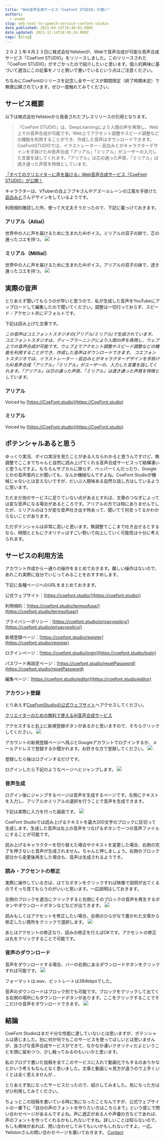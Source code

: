 ```yaml
---
title: "Web音声合成サービス「CoeFont STUDIO」が凄い"
authors:
  - snake
slug: web-text-to-speech-service-coefont-studio
date_published: 2021-04-23T16:48:01.000Z
date_updated: 2021-12-14T18:45:24.000Z
tags: [blog]
---
```


２０２１年４月２３日に株式会社Yellstonが、Webで音声合成が可能な音声合成サービス「CoeFont STUDIO」をリリースしました。このリリースされた「CoeFont STUDIO」がすごかったので紹介したいと思います。個人的興味に基づいて適当にこの記事をノリと勢いで書いているという点はご注意ください。

ちなみにCoeFontのリリースを記念し全サービスが期間限定（終了時期未定）で無償公開されています。ぜひ一度触れてみてください。

## サービス概要

以下は株式会社Yellstonから発表されたプレスリリースの引用となります。

> 『CoeFont STUDIO』は、DeepLearningにより人間の声を再現し、Web上での音声合成が可能です。Web上でアクセント調整やスピード調整などの機能を利用することができ、作成した音声はダウンロードできます。‌‌‌‌CoeFontSTUDIOでは、イラストレーター・凪白みとがキャラクターデザインを手掛けたAI音声合成「アリアル」「ミリアル」がユーザーの入力した言葉を話してくれます。「アリアル」は芯の通った声質、「ミリアル」は透き通った声質を特徴としています。

[「すべてのクリエイターに声を届ける」Web音声合成サービス『CoeFont STUDIO』が公開！](https://prtimes.jp/main/html/rd/p/000000001.000078329.html)

キャラクターは、VTuberの白上フブキさんやアズールレーンの江風を手掛けた[凪白みと](https://twitter.com/lemon_mito)さんデザインをしているようです。

利用規約確認した所、使って大丈夫そうだったので、下記に載っけておきます。

### アリアル（Allial）

世界中の人に声を届けるために生まれたAIボイス。‌‌ミリアルの双子の姉で、芯の通ったコエを持つ。
![](https://i.imgur.com/rcB7AdX.png)

### ‌ミリアル（Millial）

世界中の人に声を届けるために生まれたAIボイス。‌‌アリアルの双子の妹で、透き通ったコエを持つ。
![](https://i.imgur.com/4CcCj3c.png)

## 実際の音声

とりあえず聞いてもらうのが早いと思うので、私が生成した音声をYouTubeにアップロードして編集したので聞いてください。調整は一切行っておらず、スピード・アクセント共にデフォルトです。

下記は読み上げた文章です。

*この音声はコエフォントスタジオの(アリアル/ミリアル)で生成されています。
コエフォントスタジオは、ディープラーニングにより人間の声を再現し、ウェブ上での音声合成が可能です。ウェブ上でアクセント調整やスピード調整などの機能を利用することができ、作成した音声はダウンロードできます。
コエフォントスタジオでは、イラストレーター・凪白みとがキャラクターデザインを手掛けたAI音声合成「アリアル」「ミリアル」がユーザーの、入力した言葉を話してくれます。「アリアル」は芯の通った声質、「ミリアル」は透き通った声質を特徴としています。*

### アリアル

Voiced by [https://CoeFont.studio](https://CoeFont.studio)

### ミリアル

Voiced by [https://CoeFont.studio](https://CoeFont.studio)

## ポテンシャルあると思う

ゆっくり実況、ボイロ実況を見たことがある人ならわかると思うんですけど、無調整でここまでちゃんと自然に読み上げてくれる音声合成サービスって結構凄いと思うんですよ。もちろんサブカルに限らず、ペッパーくんだったり、Googleとかの音声案内とか聞いても、なんか機械なんですよね。CoeFont Studioが機械じゃないとは言えないですが、だいぶ人間味ある自然な話し方はしているように思います。

ただまだ他のサービスに足りていない点があるとすれば、文章のつなぎによっては変な音声になる場合があるところです。アリアルの方では特にありませんでしたが、ミリアルのほうが変な音声吐き出す時あって、聞いてて何言ってるかわからないことがあります。

ただポテンシャルは非常に高いと思います。無調整でここまで吐き出せるとするなら、時間とともにクオリティはすごい勢いで向上していく可能性は十分に考えられます。

## サービスの利用方法

アカウント作成から一通りの操作をまとめておきます。難しい操作はないので、あれこれ実際に自分でいじってみることをおすすめします。

下記に各種ページへのURLをまとめておきます。

公式ウェブサイト：[https://coefont.studio/](https://coefont.studio/)

利用規約：[https://coefont.studio/termsofuse/](https://coefont.studio/termsofuse/)

プライバシーポリシー：[https://coefont.studio/privacypolicy/](https://coefont.studio/privacypolicy/)

新規登録ページ：[https://coefont.studio/register](https://coefont.studio/register)

ログインページ：[https://coefont.studio/login](https://coefont.studio/login)

パスワード再設定ページ：[https://coefont.studio/resetPassword](https://coefont.studio/resetPassword)

編集ページ：[https://coefont.studio/editor](https://coefont.studio/editor)

### アカウント登録

とりあえず[CoeFontStudioの公式ウェブサイト](https://coefont.studio/)へアクセスしてください。

[クリエイターのための無料で使えるAI音声合成サービス](https://coefont.studio/)

アクセスすると右上に新規登録ボタンがあるかと思いますので、そちらクリックしてください。
![](https://i.imgur.com/JsBWb2W.png)

アカウントの新規登録ページへ飛ぶとGoogleアカウントでログインするか、メールアドレスで登録するか聞かれます。お好きな方で登録してください。
![](https://i.imgur.com/7LHLfqp.png)

登録したら後はログインするだけです。

ログインしたら下記のようなページへとジャンプします。
![](https://i.imgur.com/avkq9bp.png)

### 音声生成

ログイン後にジャンプするページは音声を生成するページです。左側にテキストを入力し、アリアルかミリアルの選択を行うことで音声を生成できます。

下記は実際に入力を行った画面です。
![](https://i.imgur.com/bF3Y2dr.png)

CoeFont Studioでは読み上げるテキストを最大200文字のブロックに区切って生成します。生成した音声は左上の音声をつなげるボタンで一つの音声ファイルにすることが可能です。

読み上げるキャラクターを切り替えた場合やテキストを変更した場合、右側の完了を押さないと音声が生成されません。ちゃんと押しましょう。右側のブロック部分から変更後再生した場合も、音声は生成されるようです。

### 読み・アクセントの修正

実際に操作している方は、はてなボタンをクリックすれば映像で説明が出てくるのでそっち見てもらうのがいいと思います。一応説明はしておきます。

左側のブロックを適当にクリックすると右側にそのブロックの音声を再生するボタンやダウンロードボタンなどなどが出てきます。
![](https://i.imgur.com/F4CzcUc.png)

読みもしくはアクセントを修正したい場合、右側のひらがなで書かれた文章から修正したい箇所をクリックで選択します。
![](https://i.imgur.com/Aobp9w5.gif)

あとはアクセントの修正なり、読みの修正を行えばOKです。アクセントの修正は丸をクリックすることで可能です。

### 音声のダウンロード

音声をダウンロードする場合、バーの右側にあるダウンロードボタンをクリックすれば可能です。
![](https://i.imgur.com/W7Yxpjd.png)

フォーマットは.wav、ビットレートは384kbpsでした。

音声のダウンロードはブロック別でも可能です。ブロックをクリックして出てくる右側の場所にもダウンロードボタンがあります。ここをクリックすることでそこだけの音声をダウンロードできます。
![](https://i.imgur.com/F4CzcUc.png)

## 結論

CoeFont Studioはまだ十分な性能に達していないとは思いますが、ポテンシャルは感じました。別に何が何でもこのサービスを使ってほしいとは思いませんが、良さげな音声合成サービスができて、なかなか凄いクオリティだよということを頭に留めつつ、少し触ってみるのもいいかと思います。

私のブログで書いた投稿を全てこのサービスに入れて動画化でもするのありかなとかいう考えもなんとなく思いました。文章と動画じゃ見方が違うので上手くいくとは全く思えませんが...

とりあえず気になったサービスだったので、紹介してみました。気になった方はぜひ利用してみてください。

ちょっとこの投稿を書いている時に気になったことなんですが、公式ウェブサイトの一番下に「自分の声のフォントを作りたい方はこちらまで」という感じで問い合わせページがあるんですよね。声に適正がある人や声優の方などであれば、声のフォントを作ってくれるかもしれないですね。詳しいことは知らないので、もしも興味があれば、問い合わせしてみてもいいかもしれないですよ。一応、Yellstonさんの問い合わせページを置いておきます。
[Contact](https://www.yellston.com/contact/)
